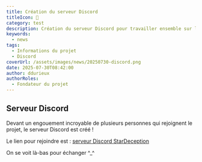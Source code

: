 ```yaml
---
title: Création du serveur Discord
titleIcon: 💬
category: test
description: Création du serveur Discord pour travailler ensemble sur le projet.
keywords:
  - news
tags:
  - Informations du projet
  - Discord
coverUrl: /assets/images/news/20250730-discord.png
date: 2025-07-30T08:42:00
author: ddurieux
authorRoles:
  - Fondateur du projet
---
```


## Serveur Discord

Devant un engouement incroyable de plusieurs personnes qui rejoignent le projet, le serveur Discord est créé !

Le lien pour rejoindre est : [serveur Discord StarDeception](https://discord.gg/K4a2mwwBAM)

On se voit là-bas pour échanger ^\_^
